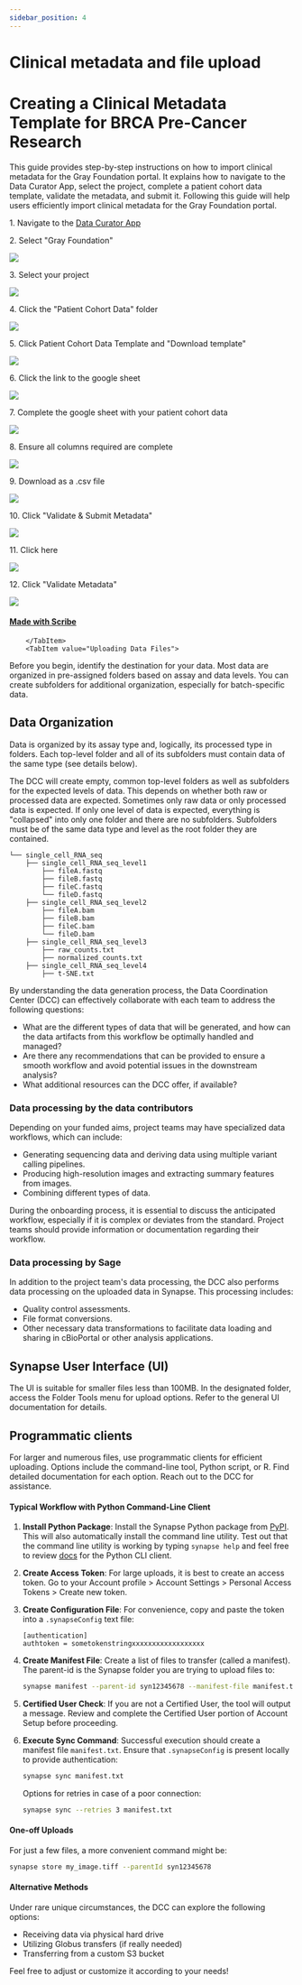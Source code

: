 ```yaml
---
sidebar_position: 4
---
```

# Clinical metadata and file upload


# Creating a Clinical Metadata Template for BRCA Pre-Cancer Research

<div className="unique-tabs">
    <Tabs>
        <TabItem value="Uploading Clinical Metadata">
This guide provides step-by-step instructions on how to import clinical metadata for the Gray Foundation portal. It explains how to navigate to the Data Curator App, select the project, complete a patient cohort data template, validate the metadata, and submit it. Following this guide will help users efficiently import clinical metadata for the Gray Foundation portal.

1\. Navigate to the [Data Curator App](https://dca.app.sagebionetworks.org/)


2\. Select "Gray Foundation"

![](https://ajeuwbhvhr.cloudimg.io/colony-recorder.s3.amazonaws.com/files/2024-04-04/16025e0b-bb41-4c23-bb28-ac137ec114f3/ascreenshot.jpeg?tl_px=0,210&br_px=1290,931&force_format=png&width=1120.0&wat=1&wat_opacity=0.7&wat_gravity=northwest&wat_url=https://colony-recorder.s3.us-west-1.amazonaws.com/images/watermarks/FB923C_standard.png&wat_pad=437,277)


3\. Select your project

![](https://ajeuwbhvhr.cloudimg.io/colony-recorder.s3.amazonaws.com/files/2024-04-04/ca8b7410-c180-4a81-a001-d2c87ccea513/ascreenshot.jpeg?tl_px=0,135&br_px=1290,856&force_format=png&width=1120.0&wat=1&wat_opacity=0.7&wat_gravity=northwest&wat_url=https://colony-recorder.s3.us-west-1.amazonaws.com/images/watermarks/FB923C_standard.png&wat_pad=442,277)


4\. Click the "Patient Cohort Data" folder

![](https://ajeuwbhvhr.cloudimg.io/colony-recorder.s3.amazonaws.com/files/2024-04-04/6e332fcc-fad3-443f-89fa-e96d120a4689/user_cropped_screenshot.jpeg?tl_px=0,0&br_px=1290,721&force_format=png&width=1120.0&wat=1&wat_opacity=0.7&wat_gravity=northwest&wat_url=https://colony-recorder.s3.us-west-1.amazonaws.com/images/watermarks/FB923C_standard.png&wat_pad=455,200)


5\. Click Patient Cohort Data Template and "Download template"

![](https://ajeuwbhvhr.cloudimg.io/colony-recorder.s3.amazonaws.com/files/2024-04-04/f84e0f3b-b9dc-4ecb-8be6-67ea9fd3d43a/ascreenshot.jpeg?tl_px=0,114&br_px=1290,835&force_format=png&width=1120.0&wat=1&wat_opacity=0.7&wat_gravity=northwest&wat_url=https://colony-recorder.s3.us-west-1.amazonaws.com/images/watermarks/FB923C_standard.png&wat_pad=437,277)


6\. Click the link to the google sheet

![](https://ajeuwbhvhr.cloudimg.io/colony-recorder.s3.amazonaws.com/files/2024-04-04/ec76d303-b8cd-45be-9c9f-301dcf8451eb/user_cropped_screenshot.jpeg?tl_px=107,0&br_px=1397,721&force_format=png&width=1120.0&wat=1&wat_opacity=0.7&wat_gravity=northwest&wat_url=https://colony-recorder.s3.us-west-1.amazonaws.com/images/watermarks/FB923C_standard.png&wat_pad=524,239)


7\. Complete the google sheet with your patient cohort data

![](https://ajeuwbhvhr.cloudimg.io/colony-recorder.s3.amazonaws.com/files/2024-04-04/fc8c6aa3-cd8e-4692-8f9c-3f7609026dfe/user_cropped_screenshot.jpeg?tl_px=0,0&br_px=1290,721&force_format=png&width=1120.0&wat=1&wat_opacity=0.7&wat_gravity=northwest&wat_url=https://colony-recorder.s3.us-west-1.amazonaws.com/images/watermarks/FB923C_standard.png&wat_pad=61,214)


8\. Ensure all columns required are complete

![](https://ajeuwbhvhr.cloudimg.io/colony-recorder.s3.amazonaws.com/files/2024-04-04/09acda45-dce6-4061-a977-56828a57257e/user_cropped_screenshot.jpeg?tl_px=47,58&br_px=1337,780&force_format=png&width=1120.0)


9\. Download as a .csv file

![](https://ajeuwbhvhr.cloudimg.io/colony-recorder.s3.amazonaws.com/files/2024-04-04/e0f95cb5-71da-420e-991d-e4c14a8bb663/ascreenshot.jpeg?tl_px=0,251&br_px=1290,972&force_format=png&width=1120.0&wat=1&wat_opacity=0.7&wat_gravity=northwest&wat_url=https://colony-recorder.s3.us-west-1.amazonaws.com/images/watermarks/FB923C_standard.png&wat_pad=488,277)


10\. Click "Validate & Submit Metadata"

![](https://ajeuwbhvhr.cloudimg.io/colony-recorder.s3.amazonaws.com/files/2024-04-04/e07ec809-24ee-44ea-b10b-c2518cbfd914/user_cropped_screenshot.jpeg?tl_px=0,161&br_px=1219,883&force_format=png&width=1120.0&wat=1&wat_opacity=0.7&wat_gravity=northwest&wat_url=https://colony-recorder.s3.us-west-1.amazonaws.com/images/watermarks/FB923C_standard.png&wat_pad=145,354)


11\. Click here

![](https://ajeuwbhvhr.cloudimg.io/colony-recorder.s3.amazonaws.com/files/2024-04-04/db97bc63-a50c-4968-9b7d-30863b53466a/user_cropped_screenshot.jpeg?tl_px=0,0&br_px=1290,721&force_format=png&width=1120.0&wat=1&wat_opacity=0.7&wat_gravity=northwest&wat_url=https://colony-recorder.s3.us-west-1.amazonaws.com/images/watermarks/FB923C_standard.png&wat_pad=375,259)


12\. Click "Validate Metadata"

![](https://ajeuwbhvhr.cloudimg.io/colony-recorder.s3.amazonaws.com/files/2024-04-04/ba061693-c8a0-40fc-a450-a61cd3a01123/user_cropped_screenshot.jpeg?tl_px=0,145&br_px=1290,866&force_format=png&width=1120.0&wat=1&wat_opacity=0.7&wat_gravity=northwest&wat_url=https://colony-recorder.s3.us-west-1.amazonaws.com/images/watermarks/FB923C_standard.png&wat_pad=470,489)
#### [Made with Scribe](https://scribehow.com/shared/Importing_clinical_metadata_for_Gray_Foundation_portal___lDabdd0SsqJ8LAZYhYGNQ)
        </TabItem>
        <TabItem value="Uploading Data Files">

Before you begin, identify the destination for your data. Most data are organized in pre-assigned folders based on assay and data levels. You can create subfolders for additional organization, especially for batch-specific data.

## Data Organization

Data is organized by its assay type and, logically, its processed type in folders. 
Each top-level folder and all of its subfolders must contain data of the same type (see details below).

The DCC will create empty, common top-level folders as well as subfolders for the expected levels of data. 
This depends on whether both raw or processed data are expected. 
Sometimes only raw data or only processed data is expected. 
If only one level of data is expected, everything is "collapsed" into only one folder and there are no subfolders.
Subfolders must be of the same data type and level as the root folder they are contained. 

```plaintext
└── single_cell_RNA_seq
    ├── single_cell_RNA_seq_level1
        ├── fileA.fastq
        ├── fileB.fastq
        ├── fileC.fastq
        └── fileD.fastq
    ├── single_cell_RNA_seq_level2
        ├── fileA.bam
        ├── fileB.bam
        ├── fileC.bam
        └── fileD.bam
    ├── single_cell_RNA_seq_level3
        ├── raw_counts.txt
        ├── normalized_counts.txt
    ├── single_cell_RNA_seq_level4
        ├── t-SNE.txt
```

By understanding the data generation process, the Data Coordination Center (DCC) can effectively collaborate with each team to address the following questions:

- What are the different types of data that will be generated, and how can the data artifacts from this workflow be optimally handled and managed?
- Are there any recommendations that can be provided to ensure a smooth workflow and avoid potential issues in the downstream analysis?
- What additional resources can the DCC offer, if available?

### Data processing by the data contributors

Depending on your funded aims, project teams may have specialized data workflows, which can include:

- Generating sequencing data and deriving data using multiple variant calling pipelines.
- Producing high-resolution images and extracting summary features from images.
- Combining different types of data.

During the onboarding process, it is essential to discuss the anticipated workflow, especially if it is complex or deviates from the standard. Project teams should provide information or documentation regarding their workflow.

### Data processing by Sage

In addition to the project team's data processing, the DCC also performs data processing on the uploaded data in Synapse. This processing includes:

- Quality control assessments.
- File format conversions.
- Other necessary data transformations to facilitate data loading and sharing in cBioPortal or other analysis applications.

## Synapse User Interface (UI)

The UI is suitable for smaller files less than 100MB. In the designated folder, access the Folder Tools menu for upload options. Refer to the general UI documentation for details.

## Programmatic clients

For larger and numerous files, use programmatic clients for efficient uploading. Options include the command-line tool, Python script, or R. Find detailed documentation for each option. Reach out to the DCC for assistance.

#### Typical Workflow with Python Command-Line Client

1. **Install Python Package**: Install the Synapse Python package from [PyPI](https://pypi.org/project/synapseclient/). This will also automatically install the command line utility. Test out that the command line utility is working by typing `synapse help` and feel free to review [docs](https://python-docs.synapse.org/build/html/index.html) for the Python CLI client.

2. **Create Access Token**: For large uploads, it is best to create an access token. Go to your Account profile > Account Settings > Personal Access Tokens > Create new token.

3. **Create Configuration File**: For convenience, copy and paste the token into a `.synapseConfig` text file:

    ```plaintext
    [authentication]
    authtoken = sometokenstringxxxxxxxxxxxxxxxxxx
    ```

4. **Create Manifest File**: Create a list of files to transfer (called a manifest). The parent-id is the Synapse folder you are trying to upload files to:

    ```bash
    synapse manifest --parent-id syn12345678 --manifest-file manifest.txt PATH_TO_DIR_WITH_FILES
    ```

5. **Certified User Check**: If you are not a Certified User, the tool will output a message. Review and complete the Certified User portion of Account Setup before proceeding.

6. **Execute Sync Command**: Successful execution should create a manifest file `manifest.txt`. Ensure that `.synapseConfig` is present locally to provide authentication:

    ```bash
    synapse sync manifest.txt
    ```

    Options for retries in case of a poor connection:

    ```bash
    synapse sync --retries 3 manifest.txt
    ```

#### One-off Uploads

For just a few files, a more convenient command might be:

```bash
synapse store my_image.tiff --parentId syn12345678
```

#### Alternative Methods

Under rare unique circumstances, the DCC can explore the following options:

- Receiving data via physical hard drive
- Utilizing Globus transfers (if really needed)
- Transferring from a custom S3 bucket

Feel free to adjust or customize it according to your needs!
</TabItem>
</div>
